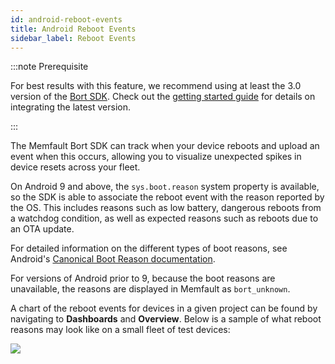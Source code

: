 ```yaml
---
id: android-reboot-events
title: Android Reboot Events
sidebar_label: Reboot Events
---
```


:::note Prerequisite

For best results with this feature, we recommend using at least the 3.0 version
of the [Bort SDK](/docs/android/android-bort). Check out the
[getting started guide](/docs/android/android-getting-started-guide) for details
on integrating the latest version.

:::

The Memfault Bort SDK can track when your device reboots and upload an event
when this occurs, allowing you to visualize unexpected spikes in device resets
across your fleet.

On Android 9 and above, the `sys.boot.reason` system property is available, so
the SDK is able to associate the reboot event with the reason reported by the
OS. This includes reasons such as low battery, dangerous reboots from a watchdog
condition, as well as expected reasons such as reboots due to an OTA update.

For detailed information on the different types of boot reasons, see Android's
[Canonical Boot Reason documentation](https://source.android.com/devices/bootloader/boot-reason).

For versions of Android prior to 9, because the boot reasons are unavailable,
the reasons are displayed in Memfault as `bort_unknown`.

A chart of the reboot events for devices in a given project can be found by
navigating to **Dashboards** and **Overview**. Below is a sample of what reboot
reasons may look like on a small fleet of test devices:

![](/binary-assets/android-reboot-reasons-example.png)
